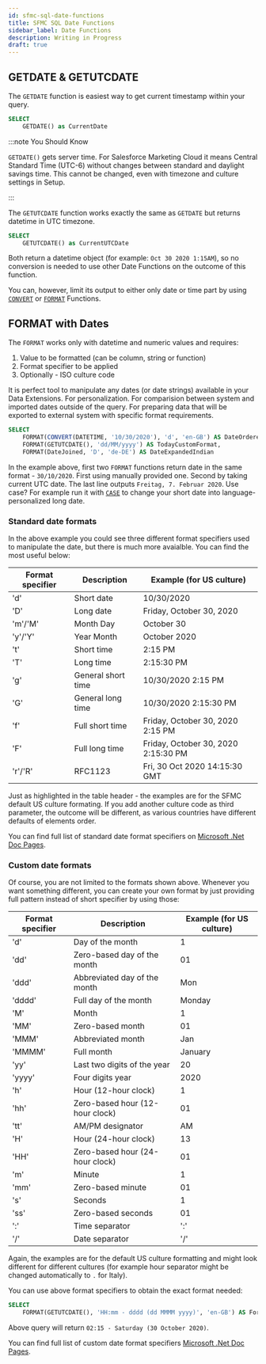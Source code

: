 ```yaml
---
id: sfmc-sql-date-functions
title: SFMC SQL Date Functions
sidebar_label: Date Functions
description: Writing in Progress
draft: true
---
```



<LeadText content='Writing in Progress' />

## GETDATE & GETUTCDATE

The `GETDATE` function is easiest way to get current timestamp within your query.

```sql
SELECT
    GETDATE() as CurrentDate
```

:::note You Should Know

`GETDATE()` gets server time. For Salesforce Marketing Cloud it means Central Standard Time (UTC-6) without changes between standard and daylight savings time. This cannot be changed, even with timezone and culture settings in Setup.

:::

The `GETUTCDATE` function works exactly the same as `GETDATE` but returns datetime in UTC timezone.

```sql
SELECT
    GETUTCDATE() as CurrentUTCDate
```

Both return a datetime object (for example: `Oct 30 2020 1:15AM`), so no conversion is needed to use other Date Functions on the outcome of this function.

You can, however, limit its output to either only date or time part by using [`CONVERT`](sfmc-sql-conversion-functions#convert) or [`FORMAT`](#format-with-dates) Functions.

## FORMAT with Dates

The `FORMAT` works only with datetime and numeric values and requires:

1. Value to be formatted (can be column, string or function)
2. Format specifier to be applied
3. Optionally - ISO culture code

It is perfect tool to manipulate any dates (or date strings) available in your Data Extensions. For personalization. For comparision between system and imported dates outside of the query. For preparing data that will be exported to external system with specific format requirements.

```sql {2-4} title="Instead of creating complex AMPScript logic to adapt dates, just format them"
SELECT
    FORMAT(CONVERT(DATETIME, '10/30/2020'), 'd', 'en-GB') AS DateOrderedProperly,
    FORMAT(GETUTCDATE(), 'dd/MM/yyyy') AS TodayCustomFormat,
    FORMAT(DateJoined, 'D', 'de-DE') AS DateExpandedIndian

```

In the example above, first two `FORMAT` functions return date in the same format - `30/10/2020`. First using manually provided one. Second by taking current UTC date. The last line outputs `Freitag, 7. Februar 2020`. Use case? For example run it with [`CASE`](sfmc-sql-case) to change your short date into language-personalized long date.

### Standard date formats

In the above example you could see three different format specifiers used to manipulate the date, but there is much more avaialble. You can find the most useful below:

| Format specifier | Description | Example (for US culture) |
| -- | -- | -- |
| 'd' | Short date | 10/30/2020 |
| 'D' | Long date | Friday, October 30, 2020 |
| 'm'/'M' | Month Day | October 30 |
| 'y'/'Y' | Year Month | October 2020 |
| 't' | Short time | 2:15 PM |
| 'T' | Long time | 2:15:30 PM |
| 'g' | General short time | 10/30/2020 2:15 PM |
| 'G' | General long time | 10/30/2020 2:15:30 PM |
| 'f' | Full short time | Friday, October 30, 2020 2:15 PM |
| 'F' | Full long time | Friday, October 30, 2020 2:15:30 PM |
| 'r'/'R' | RFC1123 | Fri, 30 Oct 2020 14:15:30 GMT |

Just as highlighted in the table header - the examples are for the SFMC default US culture formating. If you add another culture code as third parameter, the outcome will be different, as various countries have different defaults of elements order.

You can find full list of standard date format specifiers on [Microsoft .Net Doc Pages](https://docs.microsoft.com/en-us/dotnet/standard/base-types/standard-date-and-time-format-strings).

### Custom date formats

Of course, you are not limited to the formats shown above. Whenever you want something different, you can create your own format by just providing full pattern instead of short specifier by using those:

| Format specifier | Description | Example (for US culture) |
| -- | -- | -- |
| 'd' | Day of the month | 1 |
| 'dd' | Zero-based day of the month | 01 |
| 'ddd' | Abbreviated day of the month | Mon |
| 'dddd' | Full day of the month | Monday |
| 'M' | Month | 1 |
| 'MM' | Zero-based month | 01 |
| 'MMM' | Abbreviated month | Jan |
| 'MMMM' | Full month | January |
| 'yy' | Last two digits of the year | 20 |
| 'yyyy' | Four digits year | 2020 |
| 'h' | Hour (12-hour clock) | 1 |
| 'hh' | Zero-based hour (12-hour clock) | 01 |
| 'tt' | AM/PM designator | AM |
| 'H' | Hour (24-hour clock) | 13 |
| 'HH' | Zero-based hour (24-hour clock) | 01 |
| 'm' | Minute | 1 |
| 'mm' | Zero-based minute | 01 |
| 's' | Seconds | 1 |
| 'ss' | Zero-based seconds | 01 |
| ':' | Time separator | ':' |
| '/' | Date separator | '/' |

Again, the examples are for the default US culture formatting and might look different for different cultures (for example hour separator might be changed automatically to `.` for Italy).

You can use above format specifiers to obtain the exact format needed:

```sql
SELECT
    FORMAT(GETUTCDATE(), 'HH:mm - dddd (dd MMMM yyyy)', 'en-GB') AS FormattedDate
```

Above query will return `02:15 - Saturday (30 October 2020)`.

You can find full list of custom date format specifiers [Microsoft .Net Doc Pages](https://docs.microsoft.com/en-us/dotnet/standard/base-types/custom-date-and-time-format-strings).